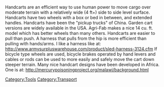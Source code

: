 Handcarts are an efficient way to use human power to move cargo over moderate terrain with a relatively wide (4 ft+) side to side level surface. Handcarts have two wheels with a box or bed in between, and extended handles. Handcarts have been the "pickup trucks" of China. Garden cart versions are widely available in the USA. Agri-Fab makes a nice 14 cu. ft. model which has better wheels than many others.  Handcarts are easier to pull than push. A harness that pulls from the hip is more efficient than pulling with hands/arms. I like a harness like at: http://www.armysurpluswarehouse.com/product/sled-harness-3124.cfm  If bicycle type wheels are used, bicycle brakes operated by hand levers and cables or rods can be used to more easily and safely move the cart down steeper terrain.  Many nice handcart designs have been developed in Africa. One is at: http://mercurypoisoningproject.org/malawi/background.html

{{stub}}

[[Category:Tools]]
[[Category:Transport]]